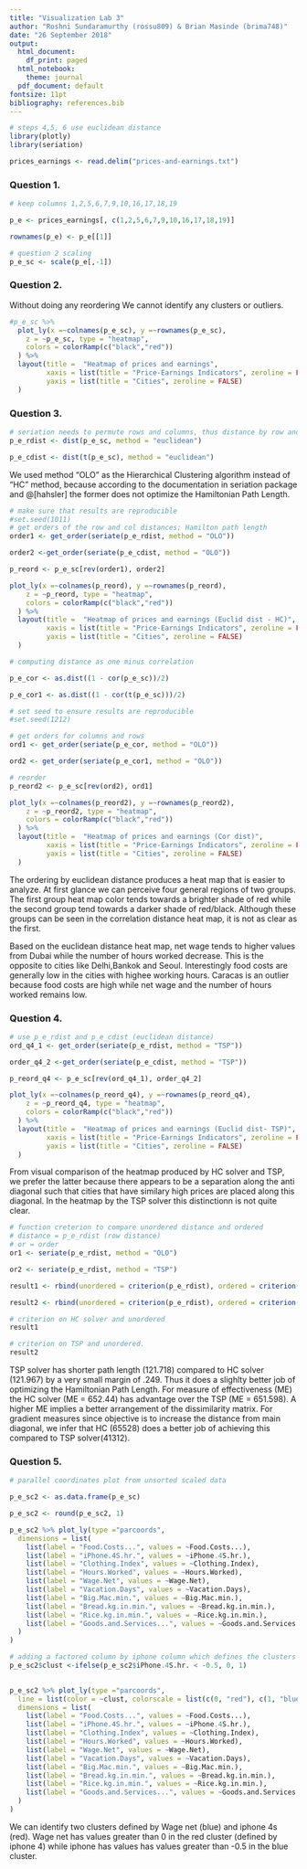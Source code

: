 ```yaml
---
title: "Visualization Lab 3"
author: "Roshni Sundaramurthy (rossu809) & Brian Masinde (brima748)"
date: "26 September 2018"
output:
  html_document:
    df_print: paged
  html_notebook:
    theme: journal
  pdf_document: default
fontsize: 11pt
bibliography: references.bib
---
```


```r
# steps 4,5, 6 use euclidean distance
library(plotly)
library(seriation)
```

```r
prices_earnings <- read.delim("prices-and-earnings.txt")
```
### Question 1.
```r
# keep columns 1,2,5,6,7,9,10,16,17,18,19

p_e <- prices_earnings[, c(1,2,5,6,7,9,10,16,17,18,19)]

rownames(p_e) <- p_e[[1]]
```

```r
# question 2 scaling
p_e_sc <- scale(p_e[,-1])

```

### Question 2.
Without doing any reordering We cannot identify any clusters or outliers.

```r
#p_e_sc %>% 
  plot_ly(x =~colnames(p_e_sc), y =~rownames(p_e_sc),
    z = ~p_e_sc, type = "heatmap", 
    colors = colorRamp(c("black","red"))
  ) %>%
  layout(title =  "Heatmap of prices and earnings",
         xaxis = list(title = "Price-Earnings Indicators", zeroline = FALSE),
         yaxis = list(title = "Cities", zeroline = FALSE)
  )
```

### Question 3.

```r
# seriation needs to permute rows and columns, thus distance by row and column
p_e_rdist <- dist(p_e_sc, method = "euclidean")

p_e_cdist <- dist(t(p_e_sc), method = "euclidean")
```

We used method "OLO" as the Hierarchical Clustering algorithm instead of "HC" method, because according to the documentation in seriation package and @[hahsler] the former does not optimize the Hamiltonian Path Length.

```r
# make sure that results are reproducible
#set.seed(1011)
# get orders of the row and col distances; Hamilton path length
order1 <- get_order(seriate(p_e_rdist, method = "OLO"))

order2 <-get_order(seriate(p_e_cdist, method = "OLO"))

p_reord <- p_e_sc[rev(order1), order2]
```

```r
plot_ly(x =~colnames(p_reord), y =~rownames(p_reord),
    z = ~p_reord, type = "heatmap", 
    colors = colorRamp(c("black","red"))
  ) %>%
  layout(title =  "Heatmap of prices and earnings (Euclid dist - HC)",
         xaxis = list(title = "Price-Earnings Indicators", zeroline = FALSE),
         yaxis = list(title = "Cities", zeroline = FALSE)
  )
```


```r
# computing distance as one minus correlation

p_e_cor <- as.dist((1 - cor(p_e_sc))/2)

p_e_cor1 <- as.dist((1 - cor(t(p_e_sc)))/2)
```

```r
# set seed to ensure results are reproducible
#set.seed(1212)

# get orders for columns and rows
ord1 <- get_order(seriate(p_e_cor, method = "OLO"))

ord2 <- get_order(seriate(p_e_cor1, method = "OLO"))

# reorder
p_reord2 <- p_e_sc[rev(ord2), ord1]
```


```r
plot_ly(x =~colnames(p_reord2), y =~rownames(p_reord2),
    z = ~p_reord2, type = "heatmap", 
    colors = colorRamp(c("black","red"))
  ) %>%
  layout(title =  "Heatmap of prices and earnings (Cor dist)",
         xaxis = list(title = "Price-Earnings Indicators", zeroline = FALSE),
         yaxis = list(title = "Cities", zeroline = FALSE)
  )
```

The ordering by euclidean distance produces a heat map that is easier to analyze. At first glance we can perceive four general regions of two groups. The first group heat map color tends towards a brighter shade of red while the second group tend towards a darker shade of red/black. Although these groups can be seen in the correlation distance heat map, it is not as clear as the first.

Based on the euclidean distance heat map, net wage tends to higher values from Dubai while the number of hours worked decrease. This is the opposite to cities like Delhi,Bankok and Seoul. Interestingly food costs are generally low in the cities with highee working hours. Caracas is an outlier because food costs are high while net wage and the number of hours worked remains low.


### Question 4.
```r
# use p_e_rdist and p_e_cdist (euclidean distance)
ord_q4_1 <- get_order(seriate(p_e_rdist, method = "TSP"))

order_q4_2 <-get_order(seriate(p_e_cdist, method = "TSP"))

p_reord_q4 <- p_e_sc[rev(ord_q4_1), order_q4_2]
```

```r
plot_ly(x =~colnames(p_reord_q4), y =~rownames(p_reord_q4),
    z = ~p_reord_q4, type = "heatmap", 
    colors = colorRamp(c("black","red"))
  ) %>%
  layout(title =  "Heatmap of prices and earnings (Euclid dist- TSP)",
         xaxis = list(title = "Price-Earnings Indicators", zeroline = FALSE),
         yaxis = list(title = "Cities", zeroline = FALSE)
  )
```

From visual comparison of the heatmap produced by HC solver and TSP, we prefer the latter because there appears to be a separation along the anti diagonal such that cities that have similary high prices are placed along this diagonal. In the heatmap by the TSP solver this distinctionn is not quite clear.

```r
# function creterion to compare unordered distance and ordered
# distance = p_e_rdist (row distance)
# or = order
or1 <- seriate(p_e_rdist, method = "OLO")

or2 <- seriate(p_e_rdist, method = "TSP")

result1 <- rbind(unordered = criterion(p_e_rdist), ordered = criterion(p_e_rdist,or1 ))

result2 <- rbind(unordered = criterion(p_e_rdist), ordered = criterion(p_e_rdist,or2 ))
```

```r
# criterion on HC solver and unordered
result1
```

```r
# criterion on TSP and unordered.
result2
```

TSP solver has shorter path length (121.718) compared to HC solver (121.967) by a very small margin of .249. Thus it does a slighlty better job of optimizing the Hamiltonian Path Length. For measure of effectiveness (ME) the HC solver (ME = 652.44) has advantage over the TSP (ME = 651.598). A higher ME implies a better arrangement of the dissimilarity matrix. For gradient measures since objective is to increase the distance from main diagonal, we infer that HC (65528) does a better job of achieving this compared to TSP solver(41312).

### Question 5.

```r
# parallel coordinates plot from unsorted scaled data 

p_e_sc2 <- as.data.frame(p_e_sc)

p_e_sc2 <- round(p_e_sc2, 1)

```


```r
p_e_sc2 %>% plot_ly(type ="parcoords",
  dimensions = list(
    list(label = "Food.Costs...", values = ~Food.Costs...),
    list(label = "iPhone.4S.hr.", values = ~iPhone.4S.hr.),
    list(label = "Clothing.Index", values = ~Clothing.Index),
    list(label = "Hours.Worked", values = ~Hours.Worked),
    list(label = "Wage.Net", values = ~Wage.Net),
    list(label = "Vacation.Days", values = ~Vacation.Days),
    list(label = "Big.Mac.min.", values = ~Big.Mac.min.),
    list(label = "Bread.kg.in.min.", values = ~Bread.kg.in.min.),
    list(label = "Rice.kg.in.min.", values = ~Rice.kg.in.min.),
    list(label = "Goods.and.Services...", values = ~Goods.and.Services...)
  )
)
```


```r
# adding a factored column by iphone column which defines the clusters
p_e_sc2$clust <-ifelse(p_e_sc2$iPhone.4S.hr. < -0.5, 0, 1)
 
```

```r
p_e_sc2 %>% plot_ly(type ="parcoords",
  line = list(color = ~clust, colorscale = list(c(0, "red"), c(1, "blue"))),
  dimensions = list(
    list(label = "Food.Costs...", values = ~Food.Costs...),
    list(label = "iPhone.4S.hr.", values = ~iPhone.4S.hr.),
    list(label = "Clothing.Index", values = ~Clothing.Index),
    list(label = "Hours.Worked", values = ~Hours.Worked),
    list(label = "Wage.Net", values = ~Wage.Net),
    list(label = "Vacation.Days", values = ~Vacation.Days),
    list(label = "Big.Mac.min.", values = ~Big.Mac.min.),
    list(label = "Bread.kg.in.min.", values = ~Bread.kg.in.min.),
    list(label = "Rice.kg.in.min.", values = ~Rice.kg.in.min.),
    list(label = "Goods.and.Services...", values = ~Goods.and.Services...)
  )
)
```

We can identify two clusters defined by Wage net (blue) and iphone 4s (red). Wage net has values greater than 0 in the red cluster (defined by iphone 4) while iphone has values has values greater than -0.5 in the blue cluster.


